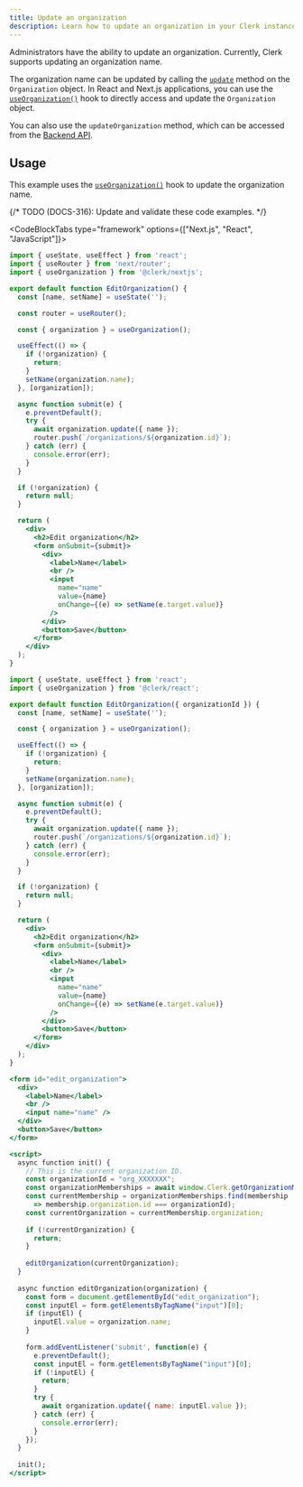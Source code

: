 ```yaml
---
title: Update an organization
description: Learn how to update an organization in your Clerk instance.
---
```


Administrators have the ability to update an organization. Currently, Clerk supports updating an organization name. 

The organization name can be updated by calling the [`update`](/docs/references/javascript/organization/organization#update) method on the `Organization` object. In React and Next.js applications, you can use the [`useOrganization()`](/docs/references/react/use-organization) hook to directly access and update the `Organization` object.

You can also use the `updateOrganization` method, which can be accessed from the [Backend API](/docs/references/backend/organization/update-organization).

## Usage

This example uses the [`useOrganization()`](/docs/references/react/use-organization) hook to update the organization name.

{/* TODO (DOCS-316): Update and validate these code examples. */}

<CodeBlockTabs type="framework" options={["Next.js", "React", "JavaScript"]}>
```jsx
import { useState, useEffect } from 'react';
import { useRouter } from 'next/router';
import { useOrganization } from '@clerk/nextjs';

export default function EditOrganization() {
  const [name, setName] = useState('');

  const router = useRouter();

  const { organization } = useOrganization();

  useEffect(() => {
    if (!organization) {
      return;
    }
    setName(organization.name);
  }, [organization]);

  async function submit(e) {
    e.preventDefault();
    try {
      await organization.update({ name });
      router.push(`/organizations/${organization.id}`);
    } catch (err) {
      console.error(err);
    }
  }

  if (!organization) {
    return null;
  }

  return (
    <div>
      <h2>Edit organization</h2>
      <form onSubmit={submit}>
        <div>
          <label>Name</label>
          <br />
          <input
            name="name"
            value={name}
            onChange={(e) => setName(e.target.value)}
          />
        </div>
        <button>Save</button>
      </form>
    </div>
  );
}
```

```jsx
import { useState, useEffect } from 'react';
import { useOrganization } from '@clerk/react';

export default function EditOrganization({ organizationId }) {
  const [name, setName] = useState('');

  const { organization } = useOrganization();

  useEffect(() => {
    if (!organization) {
      return;
    }
    setName(organization.name);
  }, [organization]);

  async function submit(e) {
    e.preventDefault();
    try {
      await organization.update({ name });
      router.push(`/organizations/${organization.id}`);
    } catch (err) {
      console.error(err);
    }
  }

  if (!organization) {
    return null;
  }

  return (
    <div>
      <h2>Edit organization</h2>
      <form onSubmit={submit}>
        <div>
          <label>Name</label>
          <br />
          <input
            name="name"
            value={name}
            onChange={(e) => setName(e.target.value)}
          />
        </div>
        <button>Save</button>
      </form>
    </div>
  );
}
```

```jsx
<form id="edit_organization">
  <div>
    <label>Name</label>
    <br />
    <input name="name" />
  </div>
  <button>Save</button>
</form>

<script>
  async function init() {
    // This is the current organization ID.
    const organizationId = "org_XXXXXXX";
    const organizationMemberships = await window.Clerk.getOrganizationMemberships()
    const currentMembership = organizationMemberships.find(membership 
      => membership.organization.id === organizationId);
    const currentOrganization = currentMembership.organization;
    
    if (!currentOrganization) {
      return;
    }
    
    editOrganization(currentOrganization);
  }
  
  async function editOrganization(organization) {
    const form = document.getElementById("edit_organization");
    const inputEl = form.getElementsByTagName("input")[0];
    if (inputEl) {
      inputEl.value = organization.name;
    }
    
    form.addEventListener('submit', function(e) {
      e.preventDefault();
      const inputEl = form.getElementsByTagName("input")[0];
      if (!inputEl) {
        return;
      }
      try {
        await organization.update({ name: inputEl.value });
      } catch (err) {
        console.error(err);
      }
    });
  }
  
  init();
</script>
```
</CodeBlockTabs>